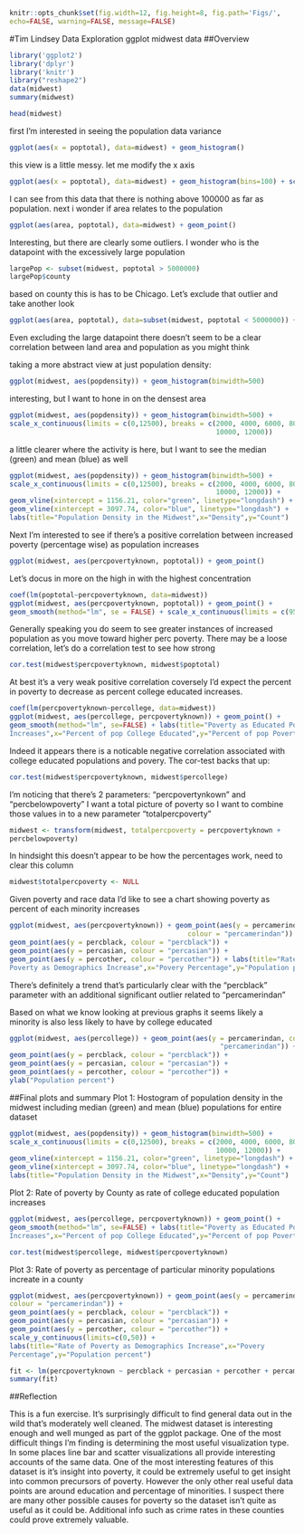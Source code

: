 ```r
knitr::opts_chunk$set(fig.width=12, fig.height=8, fig.path='Figs/',
echo=FALSE, warning=FALSE, message=FALSE)
```


#Tim Lindsey Data Exploration ggplot midwest data
##Overview
```r
library('ggplot2')
library('dplyr')
library('knitr')
library("reshape2")
data(midwest)
summary(midwest)
```

```r
head(midwest)
```


first I'm interested in seeing the population data variance
```r
ggplot(aes(x = poptotal), data=midwest) + geom_histogram()
```

this view is a little messy. let me modify the x axis
```r
ggplot(aes(x = poptotal), data=midwest) + geom_histogram(bins=100) + scale_x_continuous(limits = c(0, 100000))
```

I can see from this data that there is nothing above 100000 as far as 
population. next i wonder if area relates to  the population
```r
ggplot(aes(area, poptotal), data=midwest) + geom_point()
```

Interesting, but there are clearly some outliers. I wonder who is the datapoint with the excessively large population
```r
largePop <- subset(midwest, poptotal > 5000000)
largePop$county
```
based on county this is has to be Chicago. Let's exclude that outlier and take another look

```r
ggplot(aes(area, poptotal), data=subset(midwest, poptotal < 5000000)) + geom_point()
```

Even excluding the large datapoint there doesn't seem to be a clear correlation between land area and population as you might think

taking a more abstract view at just population density:
```r
ggplot(midwest, aes(popdensity)) + geom_histogram(binwidth=500)
```

interesting, but I want to hone in on the densest area
```r
ggplot(midwest, aes(popdensity)) + geom_histogram(binwidth=500) + 
scale_x_continuous(limits = c(0,12500), breaks = c(2000, 4000, 6000, 8000, 
                                                   10000, 12000))
```

a little clearer where the activity is here, but I want to see the 
median (green) and mean (blue) as well
```r
ggplot(midwest, aes(popdensity)) + geom_histogram(binwidth=500) +
scale_x_continuous(limits = c(0,12500), breaks = c(2000, 4000, 6000, 8000, 
                                                   10000, 12000)) +
geom_vline(xintercept = 1156.21, color="green", linetype="longdash") +
geom_vline(xintercept = 3097.74, color="blue", linetype="longdash") +
labs(title="Population Density in the Midwest",x="Density",y="Count")
```

Next I'm interested to see if there's a positive correlation between increased poverty (percentage wise) as population increases

```r
ggplot(midwest, aes(percpovertyknown, poptotal)) + geom_point()
```

Let's docus in more on the high in with the highest concentration
```r
coef(lm(poptotal~percpovertyknown, data=midwest))
ggplot(midwest, aes(percpovertyknown, poptotal)) + geom_point() + 
geom_smooth(method="lm", se = FALSE) + scale_x_continuous(limits = c(95, 100))
```

Generally speaking you do seem to see greater instances of increased population
as you move toward higher perc poverty. There may be a loose correlation, let's
do a correlation test to see how strong

```r
cor.test(midwest$percpovertyknown, midwest$poptotal)
```

At best it's a very weak positive correlation
coversely I'd expect the percent in poverty to decrease as percent college
educated increases.

```r
coef(lm(percpovertyknown~percollege, data=midwest))
ggplot(midwest, aes(percollege, percpovertyknown)) + geom_point() +
geom_smooth(method="lm", se=FALSE) + labs(title="Poverty as Educated Population
Increases",x="Percent of pop College Educated",y="Percent of pop Poverty")
```

Indeed it appears there is a noticable negative correlation associated with
college educated populations and povery. The cor-test backs that up:

```r
cor.test(midwest$percpovertyknown, midwest$percollege)
```

I'm noticing that there's 2 parameters: "percpovertynkown" and 
"percbelowpoverty" I want a total picture of poverty so I want to 
combine those values in to a new parameter "totalpercpoverty"

```r
midwest <- transform(midwest, totalpercpoverty = percpovertyknown +
percbelowpoverty)
```

In hindsight this doesn't appear to be how the percentages work, need to clear this column
```r
midwest$totalpercpoverty <- NULL
```

Given poverty and race data I'd like to see a chart showing poverty as percent of each minority increases

```r
ggplot(midwest, aes(percpovertyknown)) + geom_point(aes(y = percamerindan, 
                                            colour = "percamerindan")) + 
geom_point(aes(y = percblack, colour = "percblack")) + 
geom_point(aes(y = percasian, colour = "percasian")) + 
geom_point(aes(y = percother, colour = "percother")) + labs(title="Rate of
Poverty as Demographics Increase",x="Povery Percentage",y="Population percent")
```

There's definitely a trend that's particularly clear with the "percblack"
parameter with an additional significant outlier related to "percamerindan"

Based on what we know looking at previous graphs it seems likely a minority is
also less likely to have by college educated

```r
ggplot(midwest, aes(percollege)) + geom_point(aes(y = percamerindan, colour =
                                                    "percamerindan")) + 
geom_point(aes(y = percblack, colour = "percblack")) + 
geom_point(aes(y = percasian, colour = "percasian")) + 
geom_point(aes(y = percother, colour = "percother")) + 
ylab("Population percent")
```




##Final plots and summary
Plot 1: Hostogram of population density in the midwest including median (green) and mean (blue) populations for entire dataset
```r
ggplot(midwest, aes(popdensity)) + geom_histogram(binwidth=500) +
scale_x_continuous(limits = c(0,12500), breaks = c(2000, 4000, 6000, 8000, 
                                                   10000, 12000)) +
geom_vline(xintercept = 1156.21, color="green", linetype="longdash") +
geom_vline(xintercept = 3097.74, color="blue", linetype="longdash") +
labs(title="Population Density in the Midwest",x="Density",y="Count")
```

Plot 2: Rate of poverty by County as rate of college educated population increases
```r
ggplot(midwest, aes(percollege, percpovertyknown)) + geom_point() +
geom_smooth(method="lm", se=FALSE) + labs(title="Poverty as Educated Population
Increases",x="Percent of pop College Educated",y="Percent of pop Poverty")

cor.test(midwest$percollege, midwest$percpovertyknown)
```

Plot 3: Rate of poverty as percentage of particular minority populations 
increate in a county
```r
ggplot(midwest, aes(percpovertyknown)) + geom_point(aes(y = percamerindan, 
colour = "percamerindan")) + 
geom_point(aes(y = percblack, colour = "percblack")) + 
geom_point(aes(y = percasian, colour = "percasian")) + 
geom_point(aes(y = percother, colour = "percother")) + 
scale_y_continuous(limits=c(0,50)) + 
labs(title="Rate of Poverty as Demographics Increase",x="Povery
Percentage",y="Population percent") 

fit <- lm(percpovertyknown ~ percblack + percasian + percother + percamerindan, data=midwest)
summary(fit)
```


##Reflection

This is a fun exercise. It's surprisingly difficult to find general data out in
the wild that's moderately well cleaned. The midwest dataset is interesting
enough and well munged as part of the ggplot package. One of the most difficult
things I'm finding is determining the most useful visualization type. In some
places line bar and scatter visualizations all provide interesting accounts of
the same data. One of the most interesting features of this dataset is it's
insight into poverty, it could be extremely useful to get insight into common
precursors of poverty. However the only other real useful data points are 
around education and percentage of minorities. I suspect there are many other
possible causes for poverty so the dataset isn't quite as useful as it could 
be. Additional info such as crime rates in these counties could prove 
extremely valuable.